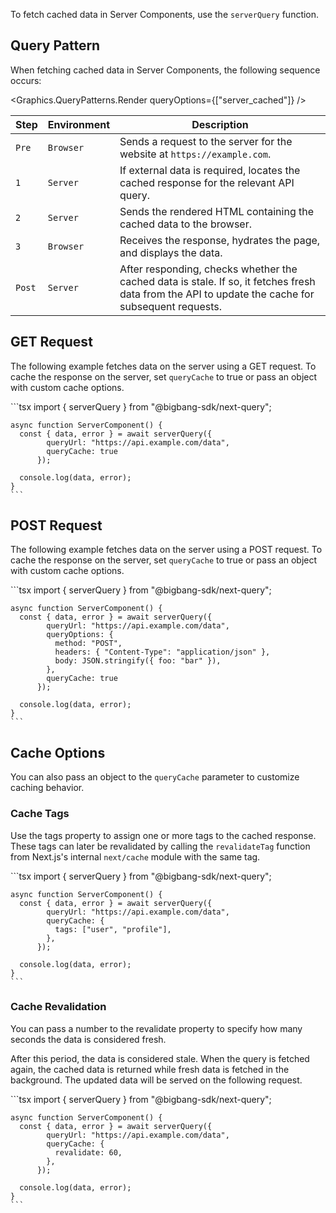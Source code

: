 To fetch cached data in Server Components, use the `serverQuery` function.

## Query Pattern

When fetching cached data in Server Components, the following sequence occurs:

<Graphics.QueryPatterns.Render queryOptions={["server_cached"]} />

| Step   | Environment | Description                                                                                                                                       |
| ------ | ----------- | ------------------------------------------------------------------------------------------------------------------------------------------------- |
| `Pre`  | `Browser`   | Sends a request to the server for the website at `https://example.com`.                                                                           |
| `1`    | `Server`    | If external data is required, locates the cached response for the relevant API query.                                                             |
| `2`    | `Server`    | Sends the rendered HTML containing the cached data to the browser.                                                                                |
| `3`    | `Browser`   | Receives the response, hydrates the page, and displays the data.                                                                                  |
| `Post` | `Server`    | After responding, checks whether the cached data is stale. If so, it fetches fresh data from the API to update the cache for subsequent requests. |

## GET Request

The following example fetches data on the server using a GET request.
To cache the response on the server, set `queryCache` to true or pass an object with custom cache options.

<TabsCodeBlock defaultValue="server-component">
  <TabItem value="server-component" label="Server Component">
    ```tsx
    import { serverQuery } from "@bigbang-sdk/next-query";

    async function ServerComponent() {
      const { data, error } = await serverQuery({
            queryUrl: "https://api.example.com/data",
            queryCache: true
          });

      console.log(data, error);
    }
    ```

  </TabItem>
</TabsCodeBlock>

## POST Request

The following example fetches data on the server using a POST request.
To cache the response on the server, set `queryCache` to true or pass an object with custom cache options.

<TabsCodeBlock defaultValue="server-component">
  <TabItem value="server-component" label="Server Component">
    ```tsx
    import { serverQuery } from "@bigbang-sdk/next-query";

    async function ServerComponent() {
      const { data, error } = await serverQuery({
            queryUrl: "https://api.example.com/data",
            queryOptions: {
              method: "POST",
              headers: { "Content-Type": "application/json" },
              body: JSON.stringify({ foo: "bar" }),
            },
            queryCache: true
          });

      console.log(data, error);
    }
    ```

  </TabItem>
</TabsCodeBlock>

## Cache Options

You can also pass an object to the `queryCache` parameter to customize caching behavior.

### Cache Tags

Use the tags property to assign one or more tags to the cached response.
These tags can later be revalidated by calling the `revalidateTag` function from Next.js's internal `next/cache` module with the same tag.

<TabsCodeBlock defaultValue="server-component">
  <TabItem value="server-component" label="Server Component">
    ```tsx
    import { serverQuery } from "@bigbang-sdk/next-query";

    async function ServerComponent() {
      const { data, error } = await serverQuery({
            queryUrl: "https://api.example.com/data",
            queryCache: {
              tags: ["user", "profile"],
            },
          });

      console.log(data, error);
    }
    ```

  </TabItem>
</TabsCodeBlock>

### Cache Revalidation

You can pass a number to the revalidate property to specify how many seconds the data is considered fresh.

After this period, the data is considered stale. When the query is fetched again, the cached data is returned while fresh data is fetched in the background.
The updated data will be served on the following request.

<TabsCodeBlock defaultValue="server-component">
  <TabItem value="server-component" label="Server Component">
    ```tsx
    import { serverQuery } from "@bigbang-sdk/next-query";

    async function ServerComponent() {
      const { data, error } = await serverQuery({
            queryUrl: "https://api.example.com/data",
            queryCache: {
              revalidate: 60,
            },
          });

      console.log(data, error);
    }
    ```

  </TabItem>
</TabsCodeBlock>
